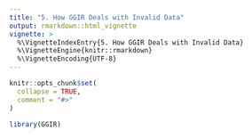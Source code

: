 ```yaml
---
title: "5. How GGIR Deals with Invalid Data"
output: rmarkdown::html_vignette
vignette: >
  %\VignetteIndexEntry{5. How GGIR Deals with Invalid Data}
  %\VignetteEngine{knitr::rmarkdown}
  %\VignetteEncoding{UTF-8}
---
```


```r
knitr::opts_chunk$set(
  collapse = TRUE,
  comment = "#>"
)
```

```r
library(GGIR)
```
